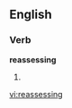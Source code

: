 ==English==
===Verb===
'''reassessing'''
# {{present participle of|[[reassess]]}}

[[vi:reassessing]]